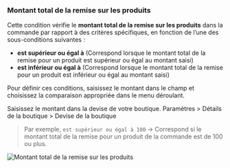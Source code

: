 ### Montant total de la remise sur les produits

Cette condition vérifie le **montant total de la remise sur les produits** dans la commande par rapport à des critères spécifiques, en fonction de l’une des sous-conditions suivantes :

- **est supérieur ou égal à** (Correspond lorsque le montant total de la remise pour un produit est supérieur ou égal au montant saisi)
- **est inférieur ou égal à** (Correspond lorsque le montant total de la remise pour un produit est inférieur ou égal au montant saisi)

Pour définir ces conditions, saisissez le montant dans le champ et choisissez la comparaison appropriée dans le menu déroulant.

<Note>
  Saisissez le montant dans la devise de votre boutique. Paramètres > Détails de la boutique > Devise de la boutique
</Note>

> Par exemple, `est supérieur ou égal à 100` → Correspond si le montant total de la remise pour un produit de la commande est de 100 ou plus.

<img
  src="/images/essentials/condition-sets/total-product-discount-amount.webp"
  alt="Montant total de la remise sur les produits"
/>
